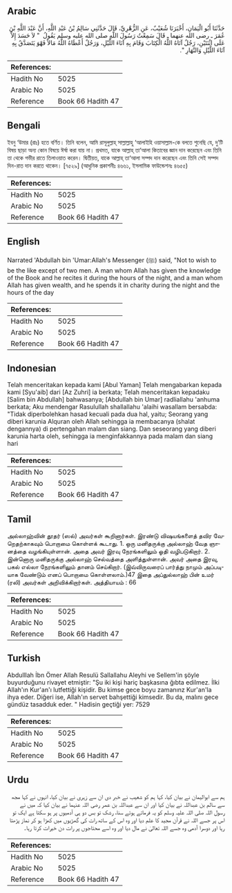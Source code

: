 ## Arabic


<div dir="rtl" lang="ar" style={{fontSize:'larger',backgroundColor:'#f8f9fa',padding:20}}>
حَدَّثَنَا أَبُو الْيَمَانِ، أَخْبَرَنَا شُعَيْبٌ، عَنِ الزُّهْرِيِّ، قَالَ حَدَّثَنِي سَالِمُ بْنُ عَبْدِ اللَّهِ، أَنَّ عَبْدَ اللَّهِ بْنَ عُمَرَ ـ رضى الله عنهما ـ قَالَ سَمِعْتُ رَسُولَ اللَّهِ صلى الله عليه وسلم يَقُولُ ‏ "‏ لاَ حَسَدَ إِلاَّ عَلَى اثْنَتَيْنِ، رَجُلٌ آتَاهُ اللَّهُ الْكِتَابَ وَقَامَ بِهِ آنَاءَ اللَّيْلِ، وَرَجُلٌ أَعْطَاهُ اللَّهُ مَالاً فَهْوَ يَتَصَدَّقُ بِهِ آنَاءَ اللَّيْلِ وَالنَّهَارِ ‏"‏‏.‏
</div>
<div style={{backgroundColor:'#f8f9fa',padding:20, marginBottom: 10}}><table> <thead> <tr> <th>References:</th> <th></th> </tr> </thead> <tbody><tr><td>Hadith No</td><td>5025</td></tr><tr><td>Arabic No</td><td>5025</td></tr><tr><td>Reference</td><td>Book 66 Hadith 47</td></tr></tbody></table></div>

## Bengali


<div dir="ltr" lang="bn" style={{fontSize:'larger',backgroundColor:'#f8f9fa',padding:20}}>
ইবনু ‘উমার (রাঃ) হতে বর্ণিত। তিনি বলেন, আমি রাসূলুল্লাহ্ সাল্লাল্লাহু ‘আলাইহি ওয়াসাল্লাম-কে বলতে শুনেছি যে, দু’টি বিষয় ছাড়া অন্য কোন বিষয়ে ঈর্ষা করা যায় না। প্রথমত, যাকে আল্লাহ্ তা‘আলা কিতাবের জ্ঞান দান করেছেন এবং তিনি তা থেকে গভীর রাতে তিলাওয়াত করেন। দ্বিতীয়ত, যাকে আল্লাহ্ তা‘আলা সম্পদ দান করেছেন এবং তিনি সেই সম্পদ দিন-রাত দান করতে থাকেন। [৭৫২৯] (আধুনিক প্রকাশনীঃ ৪৬৬১, ইসলামিক ফাউন্ডেশনঃ ৪৬৫৫)
</div>
<div style={{backgroundColor:'#f8f9fa',padding:20, marginBottom: 10}}><table> <thead> <tr> <th>References:</th> <th></th> </tr> </thead> <tbody><tr><td>Hadith No</td><td>5025</td></tr><tr><td>Arabic No</td><td>5025</td></tr><tr><td>Reference</td><td>Book 66 Hadith 47</td></tr></tbody></table></div>

## English


<div dir="ltr" lang="en" style={{fontSize:'larger',backgroundColor:'#f8f9fa',padding:20}}>
Narrated 'Abdullah bin 'Umar:Allah's Messenger (ﷺ) said, "Not to wish to be the like except of two men. A man whom Allah has given the knowledge of the Book and he recites it during the hours of the night, and a man whom Allah has given wealth, and he spends it in charity during the night and the hours of the day
</div>
<div style={{backgroundColor:'#f8f9fa',padding:20, marginBottom: 10}}><table> <thead> <tr> <th>References:</th> <th></th> </tr> </thead> <tbody><tr><td>Hadith No</td><td>5025</td></tr><tr><td>Arabic No</td><td>5025</td></tr><tr><td>Reference</td><td>Book 66 Hadith 47</td></tr></tbody></table></div>

## Indonesian


<div dir="ltr" lang="id" style={{fontSize:'larger',backgroundColor:'#f8f9fa',padding:20}}>
Telah menceritakan kepada kami [Abul Yaman] Telah mengabarkan kepada kami [Syu'aib] dari [Az Zuhri] ia berkata; Telah menceritakan kepadaku [Salim bin Abdullah] bahwasanya; [Abdullah bin Umar] radliallahu 'anhuma berkata; Aku mendengar Rasulullah shallallahu 'alaihi wasallam bersabda: "Tidak diperbolehkan hasad kecuali pada dua hal, yaitu; Seorang yang diberi karunia Alquran oleh Allah sehingga ia membacanya (shalat dengannya) di pertengahan malam dan siang. Dan seseorang yang diberi karunia harta oleh, sehingga ia menginfakkannya pada malam dan siang hari
</div>
<div style={{backgroundColor:'#f8f9fa',padding:20, marginBottom: 10}}><table> <thead> <tr> <th>References:</th> <th></th> </tr> </thead> <tbody><tr><td>Hadith No</td><td>5025</td></tr><tr><td>Arabic No</td><td>5025</td></tr><tr><td>Reference</td><td>Book 66 Hadith 47</td></tr></tbody></table></div>

## Tamil


<div dir="ltr" lang="ta" style={{fontSize:'larger',backgroundColor:'#f8f9fa',padding:20}}>
அல்லாஹ்வின் தூதர் (ஸல்) அவர்கள் கூறினார்கள். இரண்டு விஷயங்களைத் தவிர வேறெதற்காகவும் பொறாமை கொள்ளக் கூடாது. 1. ஒரு மனிதருக்கு அல்லாஹ் வேத ஞானத்தை வழங்கியுள்ளான். அதை அவர் இரவு நேரங்களிலும் ஓதி வழிபடுகிறார். 2. இன்னொரு மனிதருக்கு அல்லாஹ் செல்வத்தை அளித்துள்ளான். அவர் அதை இரவு, பகல் எல்லா நேரங்களிலும் தானம் செய்கிறார். (இவ்விருவரைப் பார்த்து நாமும் அப்படியாக வேண்டும் எனப் பொறாமை கொள்ளலாம்.)47 இதை அப்துல்லாஹ் பின் உமர் (ரலி) அவர்கள் அறிவிக்கிறார்கள். அத்தியாயம் : 66
</div>
<div style={{backgroundColor:'#f8f9fa',padding:20, marginBottom: 10}}><table> <thead> <tr> <th>References:</th> <th></th> </tr> </thead> <tbody><tr><td>Hadith No</td><td>5025</td></tr><tr><td>Arabic No</td><td>5025</td></tr><tr><td>Reference</td><td>Book 66 Hadith 47</td></tr></tbody></table></div>

## Turkish


<div dir="ltr" lang="tr" style={{fontSize:'larger',backgroundColor:'#f8f9fa',padding:20}}>
Abdulllah İbn Ömer Allah Resulü Sallallahu Aleyhi ve Sellem'in şöyle buyurduğunu rivayet etmiştir: "Şu iki kişi hariç başkasına ğıbta edilmez. İlki Allah'ın Kur'an'ı lutfettiği kişidir. Bu kimse gece boyu zamanınz Kur'an'la ihya eder. Diğeri ise, Allah'ın servet bahşettiği kimsedir. Bu da, malını gece gündüz tasadduk eder. " Hadisin geçtiği yer: 7529
</div>
<div style={{backgroundColor:'#f8f9fa',padding:20, marginBottom: 10}}><table> <thead> <tr> <th>References:</th> <th></th> </tr> </thead> <tbody><tr><td>Hadith No</td><td>5025</td></tr><tr><td>Arabic No</td><td>5025</td></tr><tr><td>Reference</td><td>Book 66 Hadith 47</td></tr></tbody></table></div>

## Urdu


<div dir="rtl" lang="ur" style={{fontSize:'larger',backgroundColor:'#f8f9fa',padding:20}}>
ہم سے ابوالیمان نے بیان کیا، کہا ہم کو شعیب نے خبر دی ان سے زہری نے بیان کیا، انہوں نے کہا مجھ سے سالم بن عبداللہ نے بیان کیا اور ان سے عبداللہ بن عمر رضی اللہ عنہما نے بیان کیا کہ میں نے رسول اللہ صلی اللہ علیہ وسلم کو یہ فرماتے ہوئے سنا، رشک تو بس دو ہی آدمیوں پر ہو سکتا ہے ایک تو اس پر جسے اللہ نے قرآن مجید کا علم دیا اور وہ اس کے ساتھ رات کی گھڑیوں میں کھڑا ہو کر نماز پڑھتا رہا اور دوسرا آدمی وہ جسے اللہ تعالیٰ نے مال دیا اور وہ اسے محتاجوں پر رات دن خیرات کرتا رہا۔
</div>
<div style={{backgroundColor:'#f8f9fa',padding:20, marginBottom: 10}}><table> <thead> <tr> <th>References:</th> <th></th> </tr> </thead> <tbody><tr><td>Hadith No</td><td>5025</td></tr><tr><td>Arabic No</td><td>5025</td></tr><tr><td>Reference</td><td>Book 66 Hadith 47</td></tr></tbody></table></div>